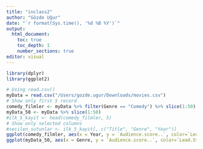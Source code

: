 ```yaml
---
title: "inclass2"
author: "Gözde Uğur"
date: "`r format(Sys.time(), '%d %B %Y')`"
output: 
  html_document:
    toc: true
    toc_depth: 1
    number_sections: true
editor: visual
---
```


```r
library(dplyr)
library(ggplot2)

# Using read.csv()
myData = read.csv("/Users/gozde.ugur/Downloads/movies.csv") 
# Show only first 5 record
comedy_filmler <- myData %>% filter(Genre == "Comedy") %>% slice(1:50)
myData_50 <- myData %>% slice(1:50)
#ilk_5_kayit <- head(comedy_filmler, 5)
# Show only selected columns
#secilen_sutunlar <- ilk_5_kayit[, c("Title", "Genre", "Year")]
ggplot(comedy_filmler, aes(x = Year, y = `Audience.score..`, color=`Lead.Studio`)) + geom_point()
ggplot(myData_50, aes(x = Genre, y = `Audience.score..`, color=`Lead.Studio`)) + geom_point()

```
